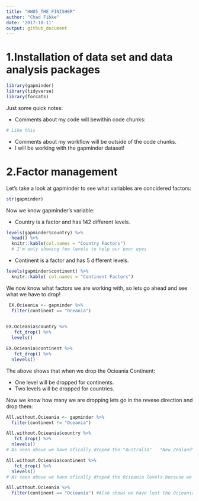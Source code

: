 ```yaml
---
title: "HW05_THE_FINISHER"
author: "Chad Fibke"
date: '2017-10-11'
output: github_document
---
```


# 1.Installation of data set and data analysis packages 

```r
library(gapminder)
library(tidyverse)
library(forcats)

```
Just some quick notes:

+ Comments about my code will bewithin code chunks:
```r
# Like this 
```
+ Comments about my workflow will be outside of the code chunks. 
+ I will be working with the gapminder dataset!

# 2.Factor management 
Let's take a look at gapminder to see what variables are concidered factors:
```r
str(gapminder)
```

Now we know gapminder's variable:

+ Country is a factor and  has 142 different levels.

```r
levels(gapminder$country) %>% 
  head() %>% 
  knitr::kable(col.names = "Country Factors")
  # I'm only showing few levels to help our poor eyes
```

+ Continent is a factor and has 5 different levels. 
```r
levels(gapminder$continent) %>% 
  knitr::kable( col.names = "Continent Factors")

```

We now know what factors we are working with, so lets go ahead and see what we have to drop!

```r
 EX.Ocieania <- gapminder %>% 
  filter(continent == "Oceania") 
 

EX.Ocieania$country %>%   
   fct_drop() %>% 
  levels() 

EX.Ocieania$continent %>%   
   fct_drop() %>% 
  nlevels() 
```
The above shows that when we drop the Ocieania Continent: 

+ One level will be dropped for continents.
+ Two levels  will be dropped for countries.

Now we know how many we are dropping lets go in the revese direction and drop them:
```r
All.without.Ocieania <- gapminder %>% 
  filter(continent != "Oceania")

All.without.Ocieania$country %>%   
   fct_drop() %>% 
  nlevels()
# As seen above we have ofically droped the "Australia"   "New Zealand" levels because we now only have 140 country levels.

All.without.Ocieania$continent %>%   
   fct_drop() %>% 
  nlevels()
# As seen above we have ofically droped the Ocieania levels because we now only have 4 continent levels.

All.without.Ocieania %>% 
  filter(continent == "Ocieania") #Also shows we have lost the Ocieania continent, 

```





